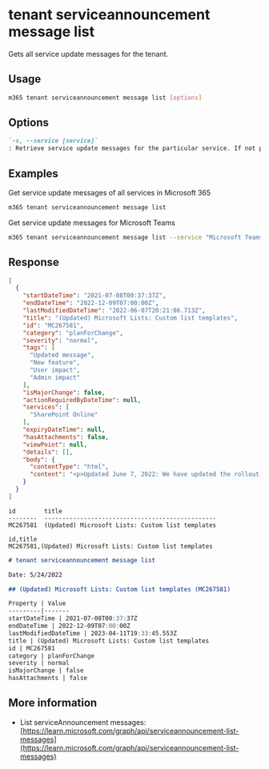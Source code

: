 
# tenant serviceannouncement message list

Gets all service update messages for the tenant.

## Usage

```sh
m365 tenant serviceannouncement message list [options]
```

## Options

```md definition-list
`-s, --service [service]`
: Retrieve service update messages for the particular service. If not provided, retrieves messages for all services
```

<Global />

## Examples

Get service update messages of all services in Microsoft 365

```sh
m365 tenant serviceannouncement message list
```

Get service update messages for Microsoft Teams

```sh
m365 tenant serviceannouncement message list --service "Microsoft Teams"
```

## Response

<Tabs>
  <TabItem value="JSON">

  ```json
  [
    {
      "startDateTime": "2021-07-08T00:37:37Z",
      "endDateTime": "2022-12-09T07:00:00Z",
      "lastModifiedDateTime": "2022-06-07T20:21:06.713Z",
      "title": "(Updated) Microsoft Lists: Custom list templates",
      "id": "MC267581",
      "category": "planForChange",
      "severity": "normal",
      "tags": [
        "Updated message",
        "New feature",
        "User impact",
        "Admin impact"
      ],
      "isMajorChange": false,
      "actionRequiredByDateTime": null,
      "services": [
        "SharePoint Online"
      ],
      "expiryDateTime": null,
      "hasAttachments": false,
      "viewPoint": null,
      "details": [],
      "body": {
        "contentType": "html",
        "content": "<p>Updated June 7, 2022: We have updated the rollout timeline below. Thank you for your patience.</p><p>This new feature will support the addition of custom list templates from your organization alongside the ready-made templates Microsoft provides to make it easy to get started tracking and managing information.</p> \\\n<p>[Key points]</p> \\\n<ul> \\\n<li>Microsoft 365 <a href=\"https://www.microsoft.com/microsoft-365/roadmap?filters=&amp;searchterms=70753\" target=\"_blank\">Roadmap ID: 70753</a></li> \\\n<li>Timing:<ul><li>Targeted release (entire org): Complete</li><li>Standard release: will roll out in mid-September (previously mid-May) and be complete by early November (previously mid-June)</li></ul></li> \\\n<li>Roll-out: tenant level </li> \\\n<li>Control type: user control / admin control</li> \\\n<li>Action: review, assess and educate</li></ul><p>[How this will affect your organization]</p><p>This feature will give organizations the ability to create their own custom list templates with custom formatting and schema. It will also empower organizations to create repeatable solutions within the same Microsoft Lists infrastructure (including list creation in SharePoint, Teams, and within the Lists app itself).</p><p>End-user impact:</p>\\\n<p>Visual updates to the list creation dialog and the addition of a<i> From your organization</i> tab when creating a new list. This new tab is where your custom list templates appear alongside the ready-made templates from Microsoft.</p>\\\n<p><img src=\"https://img-prod-cms-rt-microsoft-com.akamaized.net/cms/api/am/imageFileData/RE4P81n?ver=c93f\" alt=\"Your custom list templates along with Microsoft ready-made templates\" width=\"550\"><br>\\\nAdmin impact:</p>\\\n<p>Custom list templates can only be uploaded by a SharePoint administrator for Microsoft 365 by using PowerShell cmdlets. For consistency, the process of defining and uploading custom list templates is like the custom site templates experience.</p><p>To define and upload custom list templates, admins will use the following site template PowerShell cmdlets:</p><ul><li>Use the <a href=\"https://docs.microsoft.com/powershell/module/sharepoint-online/get-spositescriptfromlist?view=sharepoint-ps\" target=\"_blank\">Get-SPOSiteScriptFromList</a> cmdlet to extract the site script from any list</li><li>Run <a href=\"https://docs.microsoft.com/powershell/module/sharepoint-online/add-spositescript?view=sharepoint-ps\" target=\"_blank\">Add-SPOSiteScript</a> and <b style=\"\">Add-SPOListDesign</b> to add the custom list template to your organization.</li><li>Scope who sees the template by using <a href=\"https://docs.microsoft.com/powershell/module/sharepoint-online/grant-spositedesignrights?view=sharepoint-ps\" target=\"_blank\">Grant-SPOSiteDesignRights</a>  (Optional).</li></ul><p>The visual updates for this feature will be seen by end-users in the updated user interface (UI) when creating a list.</p><p>The <i>From your organization</i> tab will be empty until your organization defines and publishes custom list templates.</p>\\\n<p><img src=\"https://img-prod-cms-rt-microsoft-com.akamaized.net/cms/api/am/imageFileData/RE4P81t?ver=70be\" alt=\"Your custom list templates along with Microsoft ready-made templates\" width=\"550\"></p><p>[What you need to do to prepare]</p><p>You might want to notify your users about this new capability and update your training and documentation as appropriate.</p>\\\n<p>Learn more:</p><ul><li><a href=\"https://docs.microsoft.com/sharepoint/dev/declarative-customization/site-design-overview\" target=\"_blank\">PowerShell Cmdlets documentation for custom list templates</a></li><li> <a href=\"https://docs.microsoft.com/sharepoint/lists-custom-template\" target=\"_blank\">Creating custom list templates</a></li></ul>"
      }
    }
  ]
  ```

  </TabItem>
  <TabItem value="Text">

  ```text
  id        title
  --------  ------------------------------------------------
  MC267581  (Updated) Microsoft Lists: Custom list templates
  ```

  </TabItem>
  <TabItem value="CSV">

  ```csv
  id,title
  MC267581,(Updated) Microsoft Lists: Custom list templates
  ```

  </TabItem>
  <TabItem value="Markdown">

  ```md
  # tenant serviceannouncement message list

  Date: 5/24/2022

  ## (Updated) Microsoft Lists: Custom list templates (MC267581)

  Property | Value
  ---------|-------
  startDateTime | 2021-07-08T00:37:37Z
  endDateTime | 2022-12-09T07:00:00Z
  lastModifiedDateTime | 2023-04-11T19:33:45.553Z
  title | (Updated) Microsoft Lists: Custom list templates
  id | MC267581
  category | planForChange
  severity | normal
  isMajorChange | false
  hasAttachments | false
  ```

  </TabItem>
</Tabs>

## More information

- List serviceAnnouncement messages: [https://learn.microsoft.com/graph/api/serviceannouncement-list-messages](https://learn.microsoft.com/graph/api/serviceannouncement-list-messages)

